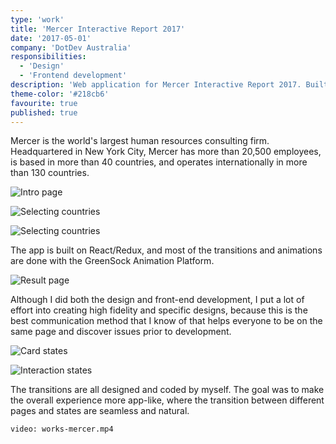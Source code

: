 ```yaml
---
type: 'work'
title: 'Mercer Interactive Report 2017'
date: '2017-05-01'
company: 'DotDev Australia'
responsibilities:
  - 'Design'
  - 'Frontend development'
description: 'Web application for Mercer Interactive Report 2017. Built with Next.js and GSAP.'
theme-color: '#218cb6'
favourite: true
published: true
---
```



Mercer is the world's largest human resources consulting firm. Headquartered in New York City, Mercer has more than 20,500 employees, is based in more than 40 countries, and operates internationally in more than 130 countries.

<ImageContainer>

![Intro page](works-mercer-01.png)

</ImageContainer>

<ImageContainer>

![Selecting countries](works-mercer-02.png)

</ImageContainer>


<ImageContainer>

![Selecting countries](works-mercer-03.png)

</ImageContainer>

The app is built on React/Redux, and most of the transitions and animations are done with the GreenSock Animation Platform.

<ImageContainer>

![Result page](works-mercer-04.png)

</ImageContainer>

Although I did both the design and front-end development, I put a lot of effort into creating high fidelity and specific designs, because this is the best communication method that I know of that helps everyone to be on the same page and discover issues prior to development.

<ImageContainer>

![Card states](works-mercer-05.png)

</ImageContainer>

<ImageContainer>

![Interaction states](works-mercer-06.png)

</ImageContainer>

The transitions are all designed and coded by myself. The goal was to make the overall experience more app-like, where the transition between different pages and states are seamless and natural.


<VideoContainer size="large">

`video: works-mercer.mp4`

</VideoContainer>
